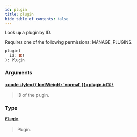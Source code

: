 ```yaml
---
id: plugin
title: plugin
hide_table_of_contents: false
---
```








Look up a plugin by ID.

Requires one of the following permissions: MANAGE_PLUGINS.

```graphql
plugin(
  id: ID!
): Plugin
```


### Arguments

#### [<code style={{ fontWeight: 'normal' }}>plugin.<b>id</b></code>](#)<Bullet />[`ID!`](../../../developer/api-reference/scalars/id) <Badge class="secondary" text="non-null"/> <Badge class="secondary" text="scalar"/>
> ID of the plugin.
> 

### Type

#### [`Plugin`](../../../developer/api-reference/objects/plugin) <Badge class="secondary" text="object"/>
> Plugin.
> 





